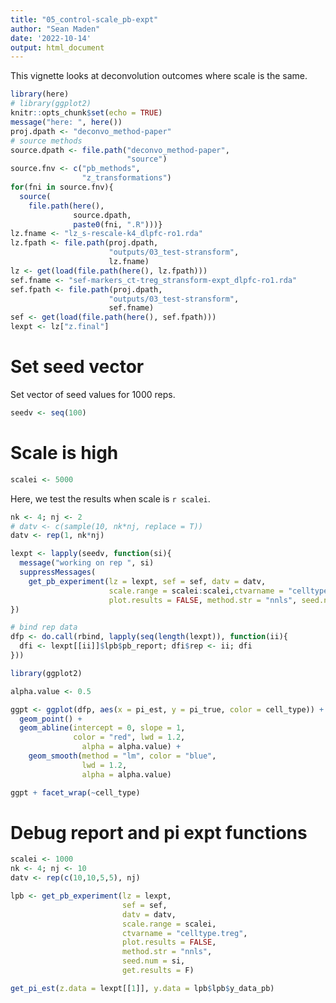 ```yaml
---
title: "05_control-scale_pb-expt"
author: "Sean Maden"
date: '2022-10-14'
output: html_document
---
```


This vignette looks at deconvolution outcomes where scale is the same.

```r
library(here)
# library(ggplot2)
knitr::opts_chunk$set(echo = TRUE)
message("here: ", here())
proj.dpath <- "deconvo_method-paper"
# source methods
source.dpath <- file.path("deconvo_method-paper",
                          "source")
source.fnv <- c("pb_methods", 
                "z_transformations")
for(fni in source.fnv){
  source(
    file.path(here(), 
              source.dpath, 
              paste0(fni, ".R")))}
lz.fname <- "lz_s-rescale-k4_dlpfc-ro1.rda"
lz.fpath <- file.path(proj.dpath, 
                      "outputs/03_test-stransform", 
                      lz.fname)
lz <- get(load(file.path(here(), lz.fpath)))
sef.fname <- "sef-markers_ct-treg_stransform-expt_dlpfc-ro1.rda"
sef.fpath <- file.path(proj.dpath, 
                      "outputs/03_test-stransform", 
                      sef.fname)
sef <- get(load(file.path(here(), sef.fpath)))
lexpt <- lz["z.final"]
```

# Set seed vector

Set vector of seed values for 1000 reps.

```r
seedv <- seq(100)
```

# Scale is high

```r
scalei <- 5000
```

Here, we test the results when scale is `r scalei`.

```r
nk <- 4; nj <- 2
# datv <- c(sample(10, nk*nj, replace = T))
datv <- rep(1, nk*nj)
```

```r
lexpt <- lapply(seedv, function(si){
  message("working on rep ", si)
  suppressMessages(
    get_pb_experiment(lz = lexpt, sef = sef, datv = datv, 
                      scale.range = scalei:scalei,ctvarname = "celltype.treg",
                      plot.results = FALSE, method.str = "nnls", seed.num = si)) 
})
```

```r
# bind rep data
dfp <- do.call(rbind, lapply(seq(length(lexpt)), function(ii){
  dfi <- lexpt[[ii]]$lpb$pb_report; dfi$rep <- ii; dfi
}))

library(ggplot2)

alpha.value <- 0.5

ggpt <- ggplot(dfp, aes(x = pi_est, y = pi_true, color = cell_type)) + 
  geom_point() +
  geom_abline(intercept = 0, slope = 1, 
              color = "red", lwd = 1.2, 
                alpha = alpha.value) +
    geom_smooth(method = "lm", color = "blue", 
                lwd = 1.2, 
                alpha = alpha.value)

ggpt + facet_wrap(~cell_type)
```















# Debug report and pi expt functions

```r
scalei <- 1000
nk <- 4; nj <- 10
datv <- rep(c(10,10,5,5), nj)
```

```r
lpb <- get_pb_experiment(lz = lexpt, 
                         sef = sef, 
                         datv = datv, 
                         scale.range = scalei, 
                         ctvarname = "celltype.treg", 
                         plot.results = FALSE, 
                         method.str = "nnls", 
                         seed.num = si,
                         get.results = F)
```
```r
get_pi_est(z.data = lexpt[[1]], y.data = lpb$lpb$y_data_pb)
```

